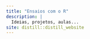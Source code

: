 ```yaml
---
title: "Ensaios com o R"
description: |
  Ideias, projetos, aulas... 
site: distill::distill_website
---
```


